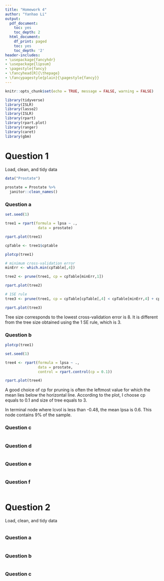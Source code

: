 ```yaml
---
title: "Homework 4" 
author: "Yanhao Li"
output:
  pdf_document:
    toc: yes
    toc_depth: 2
  html_document:
    df_print: paged
    toc: yes
    toc_depth: '2'
header-includes:
- \usepackage{fancyhdr}
- \usepackage{lipsum}
- \pagestyle{fancy}
- \fancyhead[R]{\thepage}
- \fancypagestyle{plain}{\pagestyle{fancy}}
--- 
```


```r
knitr::opts_chunk$set(echo = TRUE, message = FALSE, warning = FALSE)
```


\newpage

```r
library(tidyverse)
library(ISLR)
library(lasso2)
library(ISLR)
library(rpart)
library(rpart.plot)
library(ranger)
library(caret)
library(gbm)
```

# Question 1

Load, clean, and tidy data

```r
data("Prostate")

prostate = Prostate %>% 
  janitor::clean_names()
```

### Question a

```r
set.seed(1)

tree1 = rpart(formula = lpsa ~ ., 
               data = prostate)

rpart.plot(tree1)

cpTable <- tree1$cptable

plotcp(tree1)

# minimum cross-validation error
minErr <- which.min(cpTable[,4])

tree2 <- prune(tree1, cp = cpTable[minErr,1])

rpart.plot(tree2)

# 1SE rule
tree3 <- prune(tree1, cp = cpTable[cpTable[,4] < cpTable[minErr,4] + cpTable[minErr,5],1][1])

rpart.plot(tree3)
```

Tree size corresponds to the lowest cross-validation error is 8. It is different from the tree size obtained using the 1 SE rule, which is 3. 

### Question b

```r
plotcp(tree1)

set.seed(1)

tree4 <- rpart(formula = lpsa ~ .,
               data = prostate,
               control = rpart.control(cp = 0.1))

rpart.plot(tree4)
```

A good choice of cp for pruning is often the leftmost value for which the mean lies below the horizontal line. According to the plot, I choose cp equals to 0.1 and size of tree equals to 3. 

In terminal node where lcvol is less than -0.48, the mean lpsa is 0.6. This node contains 9% of the sample.

### Question c

```r

```



### Question d

```r

```



### Question e

```r

```



### Question f

```r

```



# Question 2

Load, clean, and tidy data

```r

```

### Question a

```r

```

### Question b

```r

```



### Question c

```r

```
